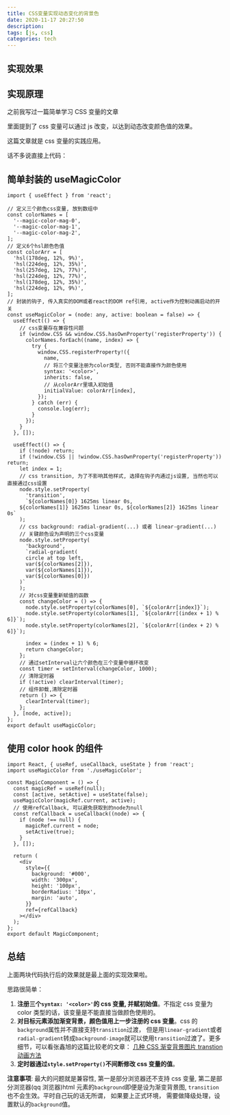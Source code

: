```yaml
---
title: CSS变量实现动态变化的背景色
date: 2020-11-17 20:27:50
description:
tags: [js, css]
categories: tech
---
```


## 实现效果


<MagicComponent />

## 实现原理

之前我写过一篇简单学习 <Link to="/tech/1410675047">CSS 变量的文章</Link>

里面提到了 css 变量可以通过 js 改变，以达到动态改变颜色值的效果。

这篇文章就是 css 变量的实践应用。

话不多说直接上代码：

## 简单封装的 useMagicColor

```tsx
import { useEffect } from 'react';

// 定义三个颜色css变量, 放到数组中
const colorNames = [
  '--magic-color-mag-0',
  '--magic-color-mag-1',
  '--magic-color-mag-2',
];
// 定义6个hsl颜色色值
const colorArr = [
  'hsl(178deg, 12%, 9%)',
  'hsl(224deg, 12%, 35%)',
  'hsl(257deg, 12%, 77%)',
  'hsl(224deg, 12%, 77%)',
  'hsl(178deg, 12%, 35%)',
  'hsl(224deg, 12%, 9%)',
];
// 封装的钩子, 传入真实的DOM或者react的DOM ref引用, active作为控制动画启动的开关
const useMagicColor = (node: any, active: boolean = false) => {
  useEffect(() => {
    // css变量存在兼容性问题
    if (window.CSS && window.CSS.hasOwnProperty('registerProperty')) {
      colorNames.forEach((name, index) => {
        try {
          window.CSS.registerProperty!({
            name,
            // 将三个变量注册为color类型, 否则不能直接作为颜色使用
            syntax: '<color>',
            inherits: false,
            // 从colorArr里填入初始值
            initialValue: colorArr[index],
          });
        } catch (err) {
          console.log(err);
        }
      });
    }
  }, []);

  useEffect(() => {
    if (!node) return;
    if (!window.CSS || !window.CSS.hasOwnProperty('registerProperty')) return;
    let index = 1;
    // css transition, 为了不影响其他样式, 选择在钩子内通过js设置, 当然也可以直接通过css设置
    node.style.setProperty(
      'transition',
      `${colorNames[0]} 1625ms linear 0s,
    ${colorNames[1]} 1625ms linear 0s, ${colorNames[2]} 1625ms linear 0s`
    );
    // css background: radial-gradient(...) 或者 linear-gradient(...)
    // 关键颜色设为声明的三个css变量
    node.style.setProperty(
      'background',
      `radial-gradient(
      circle at top left,
      var(${colorNames[2]}),
      var(${colorNames[1]}),
      var(${colorNames[0]})
    )`
    );
    // 对css变量重新赋值的函数
    const changeColor = () => {
      node.style.setProperty(colorNames[0], `${colorArr[index]}`);
      node.style.setProperty(colorNames[1], `${colorArr[(index + 1) % 6]}`);
      node.style.setProperty(colorNames[2], `${colorArr[(index + 2) % 6]}`);

      index = (index + 1) % 6;
      return changeColor;
    };
    // 通过setInterval让六个颜色在三个变量中循环改变
    const timer = setInterval(changeColor, 1000);
    // 清除定时器
    if (!active) clearInterval(timer);
    // 组件卸载,清除定时器
    return () => {
      clearInterval(timer);
    };
  }, [node, active]);
};
export default useMagicColor;
```

## 使用 color hook 的组件

```tsx
import React, { useRef, useCallback, useState } from 'react';
import useMagicColor from './useMagicColor';

const MagicComponent = () => {
  const magicRef = useRef(null);
  const [active, setActive] = useState(false);
  useMagicColor(magicRef.current, active);
  // 使用refCallback, 可以避免获取到的node为null
  const refCallback = useCallback((node) => {
    if (node !== null) {
      magicRef.current = node;
      setActive(true);
    }
  }, []);

  return (
    <div
      style={{
        background: '#000',
        width: '300px',
        height: '100px',
        borderRadius: '10px',
        margin: 'auto',
      }}
      ref={refCallback}
    ></div>
  );
};
export default MagicComponent;
```

## 总结

上面两块代码执行后的效果就是最上面的实现效果啦。

思路很简单：

1. **注册三个`syntax: '<color>'`的 css 变量, 并赋初始值**。不指定 css 变量为 color 类型的话，该变量是不能直接当做颜色使用的。
2. **对目标元素添加渐变背景，颜色值用上一步注册的 css 变量**。css 的 `background`属性并不直接支持`transition`过渡， 但是用`linear-gradient`或者`radial-gradient`转成`background-image`就可以使用`transition`过渡了。更多细节，可以看张鑫旭的这篇比较老的文章： [几种 CSS 渐变背景图片 transtion 动画方法](https://www.zhangxinxu.com/wordpress/2018/03/background-gradient-transtion/)
3. **定时器通过`style.setProperty()`不间断修改 css 变量的值**。

**注意事项**: 最大的问题就是兼容性, 第一是部分浏览器还不支持 css 变量, 第二是部分浏览器(qq 浏览器)html 元素的`background`即便是设为渐变背景图, `transition`也不会生效。平时自己玩的话无所谓， 如果要上正式环境， 需要做降级处理，设置默认的`background`值。
